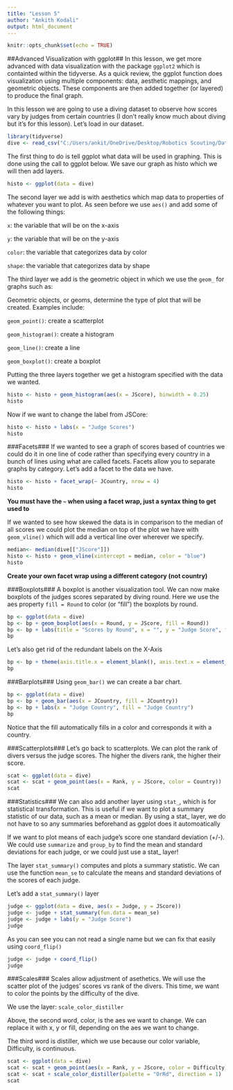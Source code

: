 ---
title: "Lesson 5"
author: "Ankith Kodali"
output: html_document
---

```{r setup, include=FALSE}
knitr::opts_chunk$set(echo = TRUE)
```

##Advanced Visualization with ggplot##
In this lesson, we get more advanced with data visualization with the package `ggplot2` which is containted within the tidyverse. As a quick review, the ggplot function does visualization using multiple components: data, aesthetic mappings, and geometric objects. These components are then added together (or layered) to produce the final graph. 

In this lesson we are going to use a diving dataset to observe how scores vary by judges from certain countries (I don't really know much about diving but it's for this lesson). Let's load in our dataset.

```{r echo=TRUE}
library(tidyverse)
dive <- read_csv("C:/Users/ankit/OneDrive/Desktop/Robotics Scouting/Data Sets/bias_diving.csv")
```

The first thing to do is tell ggplot what data will be used in graphing. This is done using the call to ggplot below. We save our graph as histo which we will then add layers.

```{r echo=TRUE}
histo <- ggplot(data = dive)
```

The second layer we add is with aesthetics which map data to properties of whatever you want to plot. As seen before we use `aes()` and add some of the following things:

`x`: the variable that will be on the x-axis

`y`: the variable that will be on the y-axis

`color`: the variable that categorizes data by color

`shape`: the variable that categorizes data by shape

The third layer we add is the geometric object in which we use the `geom_` for graphs such as:

Geometric objects, or geoms, determine the type of plot that will be created. Examples include:

`geom_point()`: create a scatterplot

`geom_histogram()`: create a histogram

`geom_line()`: create a line

`geom_boxplot()`: create a boxplot

Putting the three layers together we get a histogram  specified with the data we wanted.
```{r echo=TRUE}
histo <- histo + geom_histogram(aes(x = JScore), binwidth = 0.25)
histo
```

Now if we want to change the label from JSCore:

```{r echo=TRUE}
histo <- histo + labs(x = "Judge Scores")
histo
```

###Facets###
If we wanted to see a graph of scores based of countries we could do it in one line of code rather than specifying every country in a bunch of lines using what are called facets. Facets allow you to separate graphs by category. Let's add a facet to the data we have.

```{r echo=TRUE}
histo <- histo + facet_wrap(~ JCountry, nrow = 4)
histo
```

**You must have the `~` when using a facet wrap, just a syntax thing to get used to**

If we wanted to see how skewed the data is in comparison to the median of all scores we could plot the median on top of the plot we have with `geom_vline()` which will add a vertical line over wherever we specify.

```{r echo=TRUE}
median<- median(dive[["JScore"]])
histo <- histo + geom_vline(xintercept = median, color = "blue")
histo
```

**Create your own facet wrap using a different category (not country)**

###Boxplots###
A boxplot is another visualization tool. We can now make boxplots of the judges scores separated by diving round. Here we use the aes property `fill = Round` to color (or "fill") the boxplots by round.

```{r echo=TRUE}
bp <- ggplot(data = dive)
bp <- bp + geom_boxplot(aes(x = Round, y = JScore, fill = Round))
bp <- bp + labs(title = "Scores by Round", x = "", y = "Judge Score", fill = "Round")
bp
```

Let's also get rid of the redundant labels on the X-Axis

```{r echo=TRUE}
bp <- bp + theme(axis.title.x = element_blank(), axis.text.x = element_blank(), axis.ticks.x = element_blank())
bp
```

###Barplots###
Using `geom_bar()` we can create a bar chart. 

```{r echo=TRUE}
bp <- ggplot(data = dive)
bp <- bp + geom_bar(aes(x = JCountry, fill = JCountry))
bp <- bp + labs(x = "Judge Country", fill = "Judge Country")
bp
```

Notice that the fill automatically fills in a color and corresponds it with a country.

###Scatterplots### 
Let's go back to scatterplots. We can plot the rank of divers versus the judge scores. The higher the divers rank, the higher their score.

```{r echo=TRUE}
scat <- ggplot(data = dive)
scat <- scat + geom_point(aes(x = Rank, y = JScore, color = Country))
scat
```

###Statistics###
We can also add another layer using `stat_`, which is for statistical transformation. This is useful if we want to plot a summary statistic of our data, such as a mean or median. By using a stat_ layer, we do not have to so any summaries beforehand as ggplot does it automoatically

If we want to plot means of each judge's score one standard deviation (+/-). We could use `summarize` and `group_by` to find the mean and standard deviations for each judge, or we could just use a stat_ layer!

The layer `stat_summary()` computes and plots a summary statistic. We can use the function `mean_se` to calculate the means and standard deviations of the scores of each judge.

Let's add a `stat_summary()` layer

```{r echo=TRUE}
judge <- ggplot(data = dive, aes(x = Judge, y = JScore))
judge <- judge + stat_summary(fun.data = mean_se)
judge <- judge + labs(y = "Judge Score")
judge
```

As you can see you can not read a single name but we can fix that easily using `coord_flip()`

```{r echo=TRUE}
judge <- judge + coord_flip()
judge
```

###Scales###
Scales allow adjustment of asethetics. We will use the scatter plot of the judges' scores vs rank of the divers. This time, we want to color the points by the difficulty of the dive.

We use the layer: `scale_color_distiller`

Above, the second word, color, is the aes we want to change. We can replace it with x, y or fill, depending on the aes we want to change.

The third word is distiller, which we use because our color variable, Difficulty, is continuous. 

```{r echo=TRUE}
scat <- ggplot(data = dive)
scat <- scat + geom_point(aes(x = Rank, y = JScore, color = Difficulty))
scat <- scat + scale_color_distiller(palette = "OrRd", direction = 1)
scat
```

